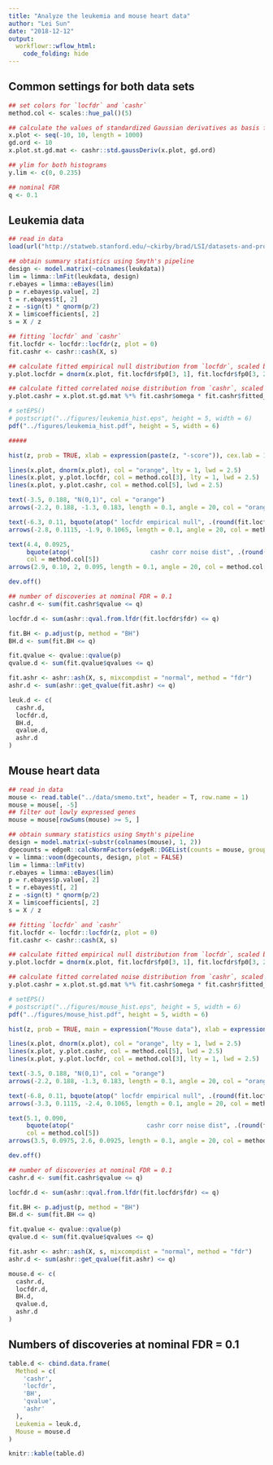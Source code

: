 ```yaml
---
title: "Analyze the leukemia and mouse heart data"
author: "Lei Sun"
date: "2018-12-12"
output:
  workflowr::wflow_html:
    code_folding: hide
---
```


## Common settings for both data sets

```r
## set colors for `locfdr` and `cashr`
method.col <- scales::hue_pal()(5)

## calculate the values of standardized Gaussian derivatives as basis functions at a number of plotting positions
x.plot <- seq(-10, 10, length = 1000)
gd.ord <- 10
x.plot.st.gd.mat <- cashr::std.gaussDeriv(x.plot, gd.ord)

## ylim for both histograms
y.lim <- c(0, 0.235)

## nominal FDR
q <- 0.1
```

## Leukemia data

```r
## read in data
load(url("http://statweb.stanford.edu/~ckirby/brad/LSI/datasets-and-programs/data/leukdata.RData"))
```

```r
## obtain summary statistics using Smyth's pipeline
design <- model.matrix(~colnames(leukdata))
lim = limma::lmFit(leukdata, design)
r.ebayes = limma::eBayes(lim)
p = r.ebayes$p.value[, 2]
t = r.ebayes$t[, 2]
z = -sign(t) * qnorm(p/2)
X = lim$coefficients[, 2]
s = X / z
```

```r
## fitting `locfdr` and `cashr`
fit.locfdr <- locfdr::locfdr(z, plot = 0)
fit.cashr <- cashr::cash(X, s)
```

```r
## calculate fitted empirical null distribution from `locfdr`, scaled by fitted null proportion
y.plot.locfdr = dnorm(x.plot, fit.locfdr$fp0[3, 1], fit.locfdr$fp0[3, 2]) * fit.locfdr$fp0[3, 3]

## calculate fitted correlated noise distribution from `cashr`, scaled by fitted null proportion
y.plot.cashr = x.plot.st.gd.mat %*% fit.cashr$omega * fit.cashr$fitted_g$pi[1]
```

```r
# setEPS()
# postscript("../figures/leukemia_hist.eps", height = 5, width = 6)
pdf("../figures/leukemia_hist.pdf", height = 5, width = 6)

#####

hist(z, prob = TRUE, xlab = expression(paste(z, "-score")), cex.lab = 1.25, breaks = 50, main = expression("Leukemia data"), cex.main = 1.5, xlim = c(-10, 10), ylim = y.lim)

lines(x.plot, dnorm(x.plot), col = "orange", lty = 1, lwd = 2.5)
lines(x.plot, y.plot.locfdr, col = method.col[3], lty = 1, lwd = 2.5)
lines(x.plot, y.plot.cashr, col = method.col[5], lwd = 2.5)

text(-3.5, 0.188, "N(0,1)", col = "orange")
arrows(-2.2, 0.188, -1.3, 0.183, length = 0.1, angle = 20, col = "orange")

text(-6.3, 0.11, bquote(atop(" locfdr empirical null", .(round(fit.locfdr$fp0[3, 3], 2)) %*% N(.(round(fit.locfdr$fp0[3, 1], 2)), .(round(fit.locfdr$fp0[3, 2], 2))^2))), col = method.col[3])
arrows(-2.8, 0.1115, -1.9, 0.1065, length = 0.1, angle = 20, col = method.col[3])

text(4.4, 0.0925,
     bquote(atop("                     cashr corr noise dist", .(round(fit.cashr$fitted_g$pi[1], 2)) %*% hat(f))),
     col = method.col[5])
arrows(2.9, 0.10, 2, 0.095, length = 0.1, angle = 20, col = method.col[5])

dev.off()
```

```r
## number of discoveries at nominal FDR = 0.1
cashr.d <- sum(fit.cashr$qvalue <= q)

locfdr.d <- sum(ashr::qval.from.lfdr(fit.locfdr$fdr) <= q)

fit.BH <- p.adjust(p, method = "BH")
BH.d <- sum(fit.BH <= q)

fit.qvalue <- qvalue::qvalue(p)
qvalue.d <- sum(fit.qvalue$qvalues <= q)

fit.ashr <- ashr::ash(X, s, mixcompdist = "normal", method = "fdr")
ashr.d <- sum(ashr::get_qvalue(fit.ashr) <= q)

leuk.d <- c(
  cashr.d,
  locfdr.d,
  BH.d,
  qvalue.d,
  ashr.d
)
```

## Mouse heart data

```r
## read in data
mouse <- read.table("../data/smemo.txt", header = T, row.name = 1)
mouse = mouse[, -5]
## filter out lowly expressed genes
mouse = mouse[rowSums(mouse) >= 5, ]
```

```r
## obtain summary statistics using Smyth's pipeline
design = model.matrix(~substr(colnames(mouse), 1, 2))
dgecounts = edgeR::calcNormFactors(edgeR::DGEList(counts = mouse, group = design[, 2]))
v = limma::voom(dgecounts, design, plot = FALSE)
lim = limma::lmFit(v)
r.ebayes = limma::eBayes(lim)
p = r.ebayes$p.value[, 2]
t = r.ebayes$t[, 2]
z = -sign(t) * qnorm(p/2)
X = lim$coefficients[, 2]
s = X / z
```

```r
## fitting `locfdr` and `cashr`
fit.locfdr <- locfdr::locfdr(z, plot = 0)
fit.cashr <- cashr::cash(X, s)
```

```r
## calculate fitted empirical null distribution from `locfdr`, scaled by fitted null proportion
y.plot.locfdr = dnorm(x.plot, fit.locfdr$fp0[3, 1], fit.locfdr$fp0[3, 2]) * fit.locfdr$fp0[3, 3]

## calculate fitted correlated noise distribution from `cashr`, scaled by fitted null proportion
y.plot.cashr = x.plot.st.gd.mat %*% fit.cashr$omega * fit.cashr$fitted_g$pi[1]
```

```r
# setEPS()
# postscript("../figures/mouse_hist.eps", height = 5, width = 6)
pdf("../figures/mouse_hist.pdf", height = 5, width = 6)

hist(z, prob = TRUE, main = expression("Mouse data"), xlab = expression(paste(z, "-score")), cex.lab = 1.25, xlim = c(-10, 10), ylim = y.lim, cex.main = 1.5)

lines(x.plot, dnorm(x.plot), col = "orange", lty = 1, lwd = 2.5)
lines(x.plot, y.plot.cashr, col = method.col[5], lwd = 2.5)
lines(x.plot, y.plot.locfdr, col = method.col[3], lty = 1, lwd = 2.5)

text(-3.5, 0.188, "N(0,1)", col = "orange")
arrows(-2.2, 0.188, -1.3, 0.183, length = 0.1, angle = 20, col = "orange")

text(-6.8, 0.11, bquote(atop(" locfdr empirical null", .(round(fit.locfdr$fp0[3, 3], 2)) %*% N(.(round(fit.locfdr$fp0[3, 1], 2)), .(round(fit.locfdr$fp0[3, 2], 2))^2))), col = method.col[3])
arrows(-3.3, 0.1115, -2.4, 0.1065, length = 0.1, angle = 20, col = method.col[3])

text(5.1, 0.090,
     bquote(atop("                    cashr corr noise dist", .(round(fit.cashr$fitted_g$pi[1], 2)) %*% hat(f))),
     col = method.col[5])
arrows(3.5, 0.0975, 2.6, 0.0925, length = 0.1, angle = 20, col = method.col[5])

dev.off()
```

```r
## number of discoveries at nominal FDR = 0.1
cashr.d <- sum(fit.cashr$qvalue <= q)

locfdr.d <- sum(ashr::qval.from.lfdr(fit.locfdr$fdr) <= q)

fit.BH <- p.adjust(p, method = "BH")
BH.d <- sum(fit.BH <= q)

fit.qvalue <- qvalue::qvalue(p)
qvalue.d <- sum(fit.qvalue$qvalues <= q)

fit.ashr <- ashr::ash(X, s, mixcompdist = "normal", method = "fdr")
ashr.d <- sum(ashr::get_qvalue(fit.ashr) <= q)

mouse.d <- c(
  cashr.d,
  locfdr.d,
  BH.d,
  qvalue.d,
  ashr.d
)
```

## Numbers of discoveries at nominal FDR = 0.1

```r
table.d <- cbind.data.frame(
  Method = c(
    'cashr',
    'locfdr',
    'BH',
    'qvalue',
    'ashr'
  ),
  Leukemia = leuk.d,
  Mouse = mouse.d
)

knitr::kable(table.d)
```
